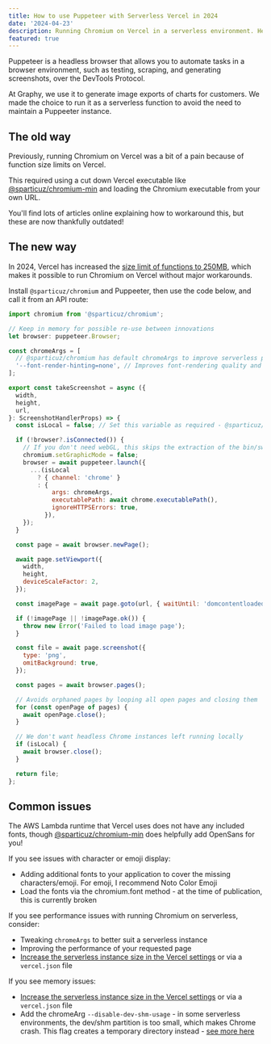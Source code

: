 ```yaml
---
title: How to use Puppeteer with Serverless Vercel in 2024
date: '2024-04-23'
description: Running Chromium on Vercel in a serverless environment. Here's how to do it in 2024, no hacks needed!
featured: true
---
```


Puppeteer is a headless browser that allows you to automate tasks in a browser environment, such as testing, scraping, and generating screenshots, over the DevTools Protocol.

At Graphy, we use it to generate image exports of charts for customers. We made the choice to run it as a serverless function to avoid the need to maintain a Puppeeter instance.

## The old way

Previously, running Chromium on Vercel was a bit of a pain because of function size limits on Vercel.

This required using a cut down Vercel executable like [@sparticuz/chromium-min](https://www.npmjs.com/package/@sparticuz/chromium-min) and loading the Chromium executable from your own URL.

You'll find lots of articles online explaining how to workaround this, but these are now thankfully outdated!

## The new way

In 2024, Vercel has increased the [size limit of functions to 250MB](https://vercel.com/docs/functions/runtimes#bundle-size-limits), which makes it possible to run Chromium on Vercel without major workarounds.

Install `@sparticuz/chromium` and Puppeeter, then use the code below, and call it from an API route:

```javascript
import chromium from '@sparticuz/chromium';

// Keep in memory for possible re-use between innovations
let browser: puppeteer.Browser;

const chromeArgs = [
  // @sparticuz/chromium has default chromeArgs to improve serverless performance, but you can add others as you deem appropriate
  '--font-render-hinting=none', // Improves font-rendering quality and spacing
];

export const takeScreenshot = async ({
  width,
  height,
  url,
}: ScreenshotHandlerProps) => {
  const isLocal = false; // Set this variable as required - @sparticuz/chromium does not work on ARM, so we use a standard Chrome executable locally - see issue https://github.com/Sparticuz/chromium/issues/186

  if (!browser?.isConnected()) {
    // If you don't need webGL, this skips the extraction of the bin/swiftshader.tar.br file, improving performance
    chromium.setGraphicMode = false;
    browser = await puppeteer.launch({
      ...(isLocal
        ? { channel: 'chrome' }
        : {
            args: chromeArgs,
            executablePath: await chrome.executablePath(),
            ignoreHTTPSErrors: true,
          }),
    });
  }

  const page = await browser.newPage();

  await page.setViewport({
    width,
    height,
    deviceScaleFactor: 2,
  });

  const imagePage = await page.goto(url, { waitUntil: 'domcontentloaded' });

  if (!imagePage || !imagePage.ok()) {
    throw new Error('Failed to load image page');
  }

  const file = await page.screenshot({
    type: 'png',
    omitBackground: true,
  });

  const pages = await browser.pages();

  // Avoids orphaned pages by looping all open pages and closing them
  for (const openPage of pages) {
    await openPage.close();
  }

  // We don't want headless Chrome instances left running locally
  if (isLocal) {
    await browser.close();
  }

  return file;
};
```

## Common issues

The AWS Lambda runtime that Vercel uses does not have any included fonts, though [@sparticuz/chromium-min](https://www.npmjs.com/package/@sparticuz/chromium-min) does helpfully add OpenSans for you!

If you see issues with character or emoji display:

- Adding additional fonts to your application to cover the missing characters/emoji. For emoji, I recommend Noto Color Emoji
- Load the fonts via the chromium.font method - at the time of publication, this is currently broken

If you see performance issues with running Chromium on serverless, consider:

- Tweaking `chromeArgs` to better suit a serverless instance
- Improving the performance of your requested page
- [Increase the serverless instance size in the Vercel settings](https://vercel.com/docs/functions/configuring-functions/memory) or via a `vercel.json` file

If you see memory issues:

- [Increase the serverless instance size in the Vercel settings](https://vercel.com/docs/functions/configuring-functions/memory) or via a `vercel.json` file
- Add the chromeArg `--disable-dev-shm-usage` - in some serverless environments, the dev/shm partition is too small, which makes Chrome crash. This flag creates a temporary directory instead - [see more here](https://issues.chromium.org/issues/40517415)
